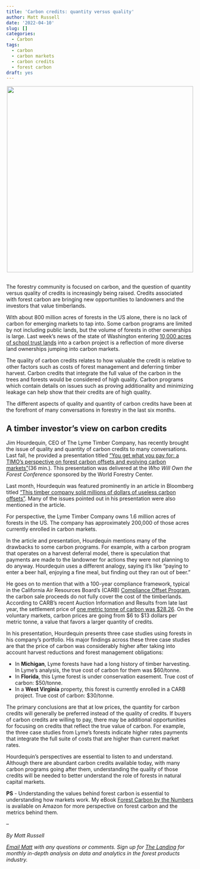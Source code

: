 ```yaml
---
title: 'Carbon credits: quantity versus quality'
author: Matt Russell
date: '2022-04-10'
slug: []
categories:
  - Carbon
tags:
  - carbon
  - carbon markets
  - carbon credits
  - forest carbon
draft: yes
---
```


<center>
![](maine lake landscape.jpg){width=500px}
</center>

## 

The forestry community is focused on carbon, and the question of quantity versus quality of credits is increasingly being raised. Credits associated with forest carbon are bringing new opportunities to landowners and the investors that value timberlands.

With about 800 million acres of forests in the US alone, there is no lack of carbon for emerging markets to tap into. Some carbon programs are limited by not including public lands, but the volume of forests in other ownerships is large. Last week’s news of the state of Washington entering [10,000 acres of school trust lands](https://www.dnr.wa.gov/news/dnr-launches-first-nation-carbon-project-protecting-forests-and-creating-over-million-carbon) into a carbon project is a reflection of more diverse land ownerships jumping into carbon markets.   

The quality of carbon credits relates to how valuable the credit is relative to other factors such as costs of forest management and deferring timber harvest. Carbon credits that integrate the full value of the carbon in the trees and forests would be considered of high quality. Carbon programs which contain details on issues such as proving additionality and minimizing leakage can help show that their credits are of high quality.

The different aspects of quality and quantity of carbon credits have been at the forefront of many conversations in forestry in the last six months. 

## A timber investor’s view on carbon credits

Jim Hourdequin, CEO of The Lyme Timber Company, has recently brought the issue of quality and quantity of carbon credits to many conversations. Last fall, he provided a presentation titled [“You get what you pay for: a TIMO’s perspective on forest carbon offsets and evolving carbon markets”](https://youtu.be/uaZE1Rf95J0)(36 min.). This presentation was delivered at the *Who Will Own the Forest Conference* sponsored by the World Forestry Center. 

Last month, Hourdequin was featured prominently in an article in Bloomberg titled [“This timber company sold millions of dollars of useless carbon offsets”](https://www.bloomberg.com/news/articles/2022-03-17/timber-ceo-wants-to-reform-flawed-carbon-offset-market). Many of the issues pointed out in his presentation were also mentioned in the article. 

For perspective, the Lyme Timber Company owns 1.6 million acres of forests in the US. The company has approximately 200,000 of those acres currently enrolled in carbon markets.

In the article and presentation, Hourdequin mentions many of the drawbacks to some carbon programs. For example, with a carbon program that operates on a harvest deferral model, there is speculation that payments are made to the landowner for actions they were not  planning to do anyway. Hourdequin uses a different analogy, saying it’s like “paying to enter a beer hall, enjoying a fine meal, but finding out they ran out of beer.”

He goes on to mention that with a 100-year compliance framework, typical in the California Air Resources Board’s (CARB) [Compliance Offset Program](https://ww2.arb.ca.gov/our-work/programs/compliance-offset-program), the carbon sale proceeds do not fully cover the cost of the timberlands. According to CARB’s recent Auction Information and Results from late last year, the settlement price of [one metric tonne of carbon was $28.26](https://arbor-analytics.com/post/2021-12-10-price-of-carbon-recently-hit-a-record-high/). On the voluntary markets, carbon prices are going from $6 to $13 dollars per metric tonne, a value that favors a larger quantity of credits.  

In his presentation, Hourdequin presents three case studies using forests in his company's portfolio. His major findings across these three case studies are that the price of carbon was considerably higher after taking into account harvest reductions and forest management obligations:

* In **Michigan**, Lyme forests have had a long history of timber harvesting. In Lyme’s analysis, the true cost of carbon for them was $60/tonne.
* In **Florida**, this Lyme forest is under conservation easement. True cost of carbon: $50/tonne. 
* In a **West Virginia** property, this forest is currently enrolled in a CARB project. True cost of carbon: $30/tonne.

The primary conclusions are that at low prices, the quantity for carbon credits will generally be preferred instead of the quality of credits. If buyers of carbon credits are willing to pay, there may be additional opportunities for focusing on credits that reflect the true value of carbon. For example, the three case studies from Lyme’s forests indicate higher rates payments that integrate the full suite of costs that are higher than current market rates.  

Hourdequin’s perspectives are essential to listen to and understand. Although there are abundant carbon credits available today, with many carbon programs going after them, understanding the quality of those credits will be needed to better understand the role of forests in natural capital markets.   

**PS** - Understanding the values behind forest carbon is essential to understanding how markets work. My eBook [Forest Carbon by the Numbers](https://www.amazon.com/dp/B09CC1WT69) is available on Amazon for more perspective on forest carbon and the metrics behind them.

--

*By Matt Russell*

*[Email Matt](mailto:matt@arbor-analytics.com) with any questions or comments. Sign up for [The Landing](https://mailchi.mp/d96897dc0f46/arbor-analytics) for monthly in-depth analysis on data and analytics in the forest products industry.*


